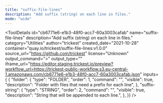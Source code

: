 ```yaml
---
title: "suffix-file-lines"
description: "Add suffix (string) on each line in files."
mode: "wide"
---
```



<ToolDetails
  id="cb6771e6-e1b3-48f0-acc7-60a3003cafab"
  name="suffix-file-lines"
  description="Add suffix (string) on each line in files."
  category="Utilities"
  author="trickest"
  created_date="2021-10-28"
  container="quay.io/trickest/suffix-file-lines:v1.0.0"
  source_url="https://github.com/trickest"
  license="Unknown"
  output_command=">"
  output_type=""
  iframe_url="https://editor.staging.trickest.io/preview?workflow_url=https://trickest-public-workflow.s3.eu-central-1.amazonaws.com/cb6771e6-e1b3-48f0-acc7-60a3003cafab.json"
  inputs={ {
  "folder": {
    "type": "FOLDER",
    "order": 1,
    "command": "",
    "visible": true,
    "description": "Folder with files that need a prefix for each line",
  },
  "suffix-string": {
    "type": "STRING",
    "order": 2,
    "command": "",
    "visible": true,
    "description": "String that will be appended to each line.",
  },
}}
/>